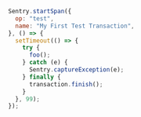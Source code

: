 ```javascript
Sentry.startSpan({
  op: "test",
  name: "My First Test Transaction",
}, () => {
  setTimeout(() => {
    try {
      foo();
    } catch (e) {
      Sentry.captureException(e);
    } finally {
      transaction.finish();
    }
  }, 99);
});
```
